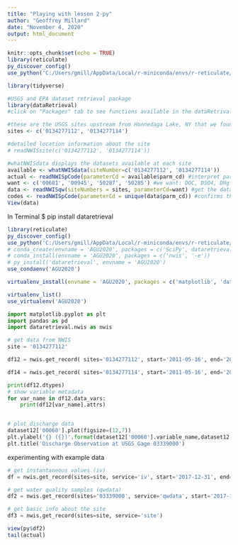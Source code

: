 ```yaml
---
title: "Playing with lesson 2-py"
author: "Geoffrey Millard"
date: "November 4, 2020"
output: html_document
---
```


```r
knitr::opts_chunk$set(echo = TRUE)
library(reticulate)
py_discover_config()
use_python('C:/Users/gmill/AppData/Local/r-miniconda/envs/r-reticulate/python.exe')
```

```r
library(tidyverse)

#USGS and EPA dataset retrieval package
library(dataRetrieval) 
#click on "Packages" tab to see functions available in the dataRetrival package

#these are the USGS sites upstream from Honnedaga Lake, NY that we found in the browser
sites <- c('0134277112', '0134277114')

#detailed location information about the site
# readNWISsite(c('0134277112', '0134277114'))

#whatNWISdata displays the datasets available at each site
available <- whatNWISdata(siteNumber=c('0134277112', '0134277114'))
actual <- readNWISpCode(parameterCd = available$parm_cd) #interpret parameter codes
want <- c('00681', '00945', '50287', '50285') #we want: DOC, DSO4, DHg and DMeHg, 0060 is discharge
data <- readNWISqw(siteNumbers = sites, parameterCd=want) #get the data
codes <- readNWISpCode(parameterCd = unique(data$parm_cd)) #confirms that we got what we wanted, shows UNITS!
View(data)
```

In Terminal
$ pip install dataretrieval

```r
library(reticulate)
py_discover_config()
use_python('C:/Users/gmill/AppData/Local/r-miniconda/envs/r-reticulate/python.exe')
# conda_create(envname = 'AGU2020', packages = c('SciPy', dataretrieval))
# conda_install(envname = 'AGU2020', packages = c('nwis', '-e'))
# py_install('dataretrieval', envname = 'AGU2020')
use_condaenv('AGU2020')

virtualenv_install(envname = 'AGU2020', packages = c('matplotlib', 'dataretrieval', 'SciPy'))

virtualenv_list()
use_virtualenv('AGU2020')

```


```python
import matplotlib.pyplot as plt
import pandas as pd
import dataretrieval.nwis as nwis

# get data from NWIS
site = '0134277112'

df12 = nwis.get_record( sites='0134277112', start='2011-05-16', end='2019-10-08', parameterCd=r.want, service='qwdata')

df14 = nwis.get_record( sites='0134277114', start='2011-05-16', end='2019-10-08', parameterCd=r.want, service='qwdata')

print(df12.dtypes)
# show variable metadata
for var_name in df12.data_vars:
    print(df12[var_name].attrs)


# plot discharge data
dataset12['00060'].plot(figsize=(12,7))
plt.ylabel('{} ({})'.format(dataset12['00060'].variable_name,dataset12['00060'].variable_unit))
plt.title('Discharge Observation at USGS Gage 03339000')
```

experimenting with example data

```python
# get instantaneous values (iv)
df = nwis.get_record(sites=site, service='iv', start='2017-12-31', end='2018-01-01')

# get water quality samples (qwdata)
df2 = nwis.get_record(sites='03339000', service='qwdata', start='2017-12-31', end='2018-01-01')

# get basic info about the site
df3 = nwis.get_record(sites=site, service='site')
```




```r
view(py$df2)
tail(actual)
```

